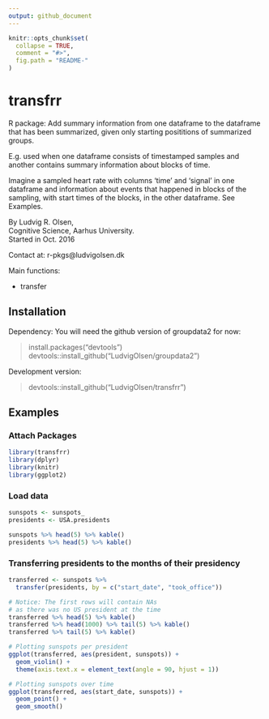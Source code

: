 ```yaml
---
output: github_document
---
```


<!-- README.md is generated from README.Rmd. Please edit that file -->

```r
knitr::opts_chunk$set(
  collapse = TRUE,
  comment = "#>",
  fig.path = "README-"
)
```

# transfrr

R package: Add summary information from one dataframe to the dataframe that has been summarized, given only starting posititions of summarized groups.  

E.g. used when one dataframe consists of timestamped samples and another contains summary information about blocks of time.  

Imagine a sampled heart rate with columns 'time' and 'signal' in one dataframe and information about events that happened in blocks of the sampling, with start times of the blocks, in the other dataframe. See Examples.

By Ludvig R. Olsen,  
Cognitive Science, Aarhus University.  
Started in Oct. 2016 

Contact at:
r-pkgs@ludvigolsen.dk

Main functions:   

* transfer

## Installation  

Dependency:
You will need the github version of groupdata2 for now:

> install.packages("devtools")  
> devtools::install_github("LudvigOlsen/groupdata2")  

Development version:  

> devtools::install_github("LudvigOlsen/transfrr")  




<!-- ## Functions   -->
<!-- ### transfer()   -->

## Examples

### Attach Packages
```r
library(transfrr)
library(dplyr)
library(knitr)
library(ggplot2)

```

### Load data

```r
sunspots <- sunspots_
presidents <- USA.presidents

sunspots %>% head(5) %>% kable()
presidents %>% head(5) %>% kable()

```

### Transferring presidents to the months of their presidency
```r
transferred <- sunspots %>% 
  transfer(presidents, by = c("start_date", "took_office"))
```

```r
# Notice: The first rows will contain NAs
# as there was no US president at the time
transferred %>% head(5) %>% kable()
transferred %>% head(1000) %>% tail(5) %>% kable()
transferred %>% tail(5) %>% kable()

```

```r
# Plotting sunspots per president
ggplot(transferred, aes(president, sunspots)) +
  geom_violin() +
  theme(axis.text.x = element_text(angle = 90, hjust = 1))
```

```r
# Plotting sunspots over time
ggplot(transferred, aes(start_date, sunspots)) +
  geom_point() +
  geom_smooth()


```


